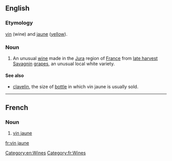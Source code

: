 ==English==

===Etymology===
{{etyl|fr|en}} [[vin]] (wine) and [[jaune]] ([[yellow]]).

===Noun===
{{wikipedia}}
{{en-noun|head=[[vin]] [[jaune]]|vins jaunes}}

# An unusual [[wine]] made in the [[Jura]] region of [[France]] from [[late harvest]] [[Savagnin]] [[grapes]], an unusual local white variety.

====See also====
* [[clavelin]], the size of [[bottle]] in which vin jaune is usually sold.

[[Category:en:Wines]]

----

==French==

===Noun===
{{fr-noun|m|head=[[vin]] [[jaune]]|pl=vins jaunes}}

# [[vin jaune#English|vin jaune]]

[[Category:fr:Wines]]

[[fr:vin jaune]]